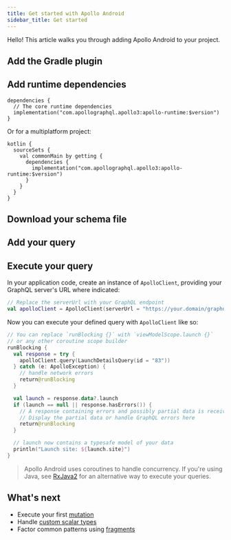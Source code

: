 ```yaml
---
title: Get started with Apollo Android
sidebar_title: Get started
---
```





Hello! This article walks you through adding Apollo Android to your project.

## Add the Gradle plugin

<AddPlugin />

## Add runtime dependencies

```kotlin:title=build.gradle[.kts]
dependencies {
  // The core runtime dependencies
  implementation("com.apollographql.apollo3:apollo-runtime:$version")
}
```

Or for a multiplatform project:

```kotlin:title=build.gradle[.kts]
kotlin {
  sourceSets {
    val commonMain by getting {
      dependencies {
        implementation("com.apollographql.apollo3:apollo-runtime:$version")
      }
    }
  }
}
```

## Download your schema file

<DownloadSchema />

## Add your query

<AddQuery />

## Execute your query

In your application code, create an instance of `ApolloClient`, providing your GraphQL server's URL where indicated:

```kotlin
// Replace the serverUrl with your GraphQL endpoint
val apolloClient = ApolloClient(serverUrl = "https://your.domain/graphql")
```

Now you can execute your defined query with `ApolloClient` like so:

```kotlin
// You can replace `runBlocking {}` with `viewModelScope.launch {}`
// or any other coroutine scope builder
runBlocking {
  val response = try {
    apolloClient.query(LaunchDetailsQuery(id = "83"))
  } catch (e: ApolloException) {
    // handle network errors
    return@runBlocking
  }

  val launch = response.data?.launch
  if (launch == null || response.hasErrors()) {
    // A response containing errors and possibly partial data is received
    // Display the partial data or handle GraphQL errors here
    return@runBlocking
  }

  // launch now contains a typesafe model of your data
  println("Launch site: ${launch.site}")
}
```

> Apollo Android uses coroutines to handle concurrency. If you're using Java, see [RxJava2](usage/rxjava2) for an alternative way to execute your queries.

## What's next

* Execute your first [mutation](./essentials/10-mutations/)
* Handle [custom scalar types](./essentials/30-custom-scalars/)
* Factor common patterns using [fragments](./essentials/40-inline-fragments)
